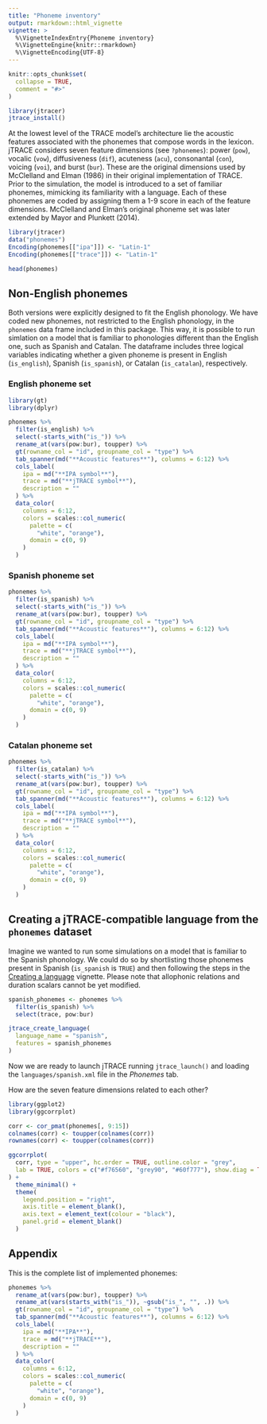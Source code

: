 ---
title: "Phoneme inventory"
output: rmarkdown::html_vignette
vignette: >
  %\VignetteIndexEntry{Phoneme inventory}
  %\VignetteEngine{knitr::rmarkdown}
  %\VignetteEncoding{UTF-8}
---

```{r, include = FALSE}
knitr::opts_chunk$set(
  collapse = TRUE,
  comment = "#>"
)

```

```{r prepare, message=FALSE, warning=FALSE, include=FALSE, paged.print=FALSE}
library(jtracer)
jtrace_install()
```

At the lowest level of the TRACE model's architecture lie the acoustic features associated with the phonemes that compose words in the lexicon. jTRACE considers seven feature dimensions (see `?phonemes`):  power (`pow`), vocalic (`vow`), diffusiveness (`dif`), acuteness (`acu`), consonantal (`con`), voicing (`voi`), and burst (`bur`). These are the original dimensions used by McClelland and Elman (1986) in their original implementation of TRACE. Prior to the simulation, the model is introduced to a set of familiar phonemes, mimicking its familiarity with a language. Each of these phonemes are coded by assigning them a 1-9 score in each of the feature dimensions. McClelland and Elman's original phoneme set was later extended by Mayor and Plunkett (2014).


```{r matrix}
library(jtracer)
data("phonemes")
Encoding(phonemes[["ipa"]]) <- "Latin-1"
Encoding(phonemes[["trace"]]) <- "Latin-1"

head(phonemes)

```

## Non-English phonemes

Both versions were explicitly designed to fit the English phonology. We have coded new phonemes, not restricted to the English phonology, in the `phonemes` data frame included in this package. This way, it is possible to run simlation on a model that is familiar to phonologies different than the English one, such as Spanish and Catalan. The dataframe includes three logical variables indicating whether a given phoneme is present in English (`is_english`), Spanish (`is_spanish`), or Catalan (`is_catalan`), respectively.

### English phoneme set

```{r list_english, echo=FALSE, message=FALSE, warning=FALSE, paged.print=FALSE}
library(gt)
library(dplyr)

phonemes %>%
  filter(is_english) %>% 
  select(-starts_with("is_")) %>% 
  rename_at(vars(pow:bur), toupper) %>% 
  gt(rowname_col = "id", groupname_col = "type") %>% 
  tab_spanner(md("**Acoustic features**"), columns = 6:12) %>% 
  cols_label(
    ipa = md("**IPA symbol**"),
    trace = md("**jTRACE symbol**"),
    description = ""
  ) %>% 
  data_color(
    columns = 6:12,
    colors = scales::col_numeric(
      palette = c(
        "white", "orange"), 
      domain = c(0, 9)
    )
  )
```

### Spanish phoneme set

```{r list_spanish, echo=FALSE, message=FALSE, warning=FALSE, paged.print=FALSE}
phonemes %>%
  filter(is_spanish) %>% 
  select(-starts_with("is_")) %>% 
  rename_at(vars(pow:bur), toupper) %>% 
  gt(rowname_col = "id", groupname_col = "type") %>% 
  tab_spanner(md("**Acoustic features**"), columns = 6:12) %>% 
  cols_label(
    ipa = md("**IPA symbol**"),
    trace = md("**jTRACE symbol**"),
    description = ""
  ) %>% 
  data_color(
    columns = 6:12,
    colors = scales::col_numeric(
      palette = c(
        "white", "orange"), 
      domain = c(0, 9)
    )
  )
```

### Catalan phoneme set

```{r list_catalan, echo=FALSE, message=FALSE, warning=FALSE, paged.print=FALSE}
phonemes %>%
  filter(is_catalan) %>% 
  select(-starts_with("is_")) %>% 
  rename_at(vars(pow:bur), toupper) %>% 
  gt(rowname_col = "id", groupname_col = "type") %>% 
  tab_spanner(md("**Acoustic features**"), columns = 6:12) %>% 
  cols_label(
    ipa = md("**IPA symbol**"),
    trace = md("**jTRACE symbol**"),
    description = ""
  ) %>% 
  data_color(
    columns = 6:12,
    colors = scales::col_numeric(
      palette = c(
        "white", "orange"), 
      domain = c(0, 9)
    )
  )
```


## Creating a jTRACE-compatible language from the `phonemes` dataset

Imagine we wanted to run some simulations on a model that is familiar to the Spanish phonology. We could do so by shortlisting those phonemes present in Spanish (`is_spanish` is `TRUE`) and then following the steps in the [Creating a language](https://gongcastro.github.io/jtracer/articles/create-language.html) vignette. Please note that allophonic relations and duration scalars cannot be yet modified.

```{r}
spanish_phonemes <- phonemes %>% 
  filter(is_spanish) %>% 
  select(trace, pow:bur)

jtrace_create_language(
  language_name = "spanish",
  features = spanish_phonemes
)  

```

Now we are ready to launch jTRACE running `jtrace_launch()` and loading the `languages/spanish.xml` file in the *Phonemes* tab.

How are the seven feature dimensions related to each other?

```{r cors, echo=FALSE, message=FALSE, warning=FALSE, paged.print=FALSE}
library(ggplot2)
library(ggcorrplot)

corr <- cor_pmat(phonemes[, 9:15])
colnames(corr) <- toupper(colnames(corr))
rownames(corr) <- toupper(colnames(corr))

ggcorrplot(
  corr, type = "upper", hc.order = TRUE, outline.color = "grey",
  lab = TRUE, colors = c("#f76560", "grey90", "#60f777"), show.diag = TRUE
) +
  theme_minimal() +
  theme(
    legend.position = "right",
    axis.title = element_blank(),
    axis.text = element_text(colour = "black"),
    panel.grid = element_blank()
  )
```


## Appendix

This is the complete list of implemented phonemes: 


```{r list}
phonemes %>% 
  rename_at(vars(pow:bur), toupper) %>%
  rename_at(vars(starts_with("is_")), ~gsub("is_", "", .)) %>% 
  gt(rowname_col = "id", groupname_col = "type") %>% 
  tab_spanner(md("**Acoustic features**"), columns = 6:12) %>% 
  cols_label(
    ipa = md("**IPA**"),
    trace = md("**jTRACE**"),
    description = ""
  ) %>% 
  data_color(
    columns = 6:12,
    colors = scales::col_numeric(
      palette = c(
        "white", "orange"), 
      domain = c(0, 9)
    )
  )
```


